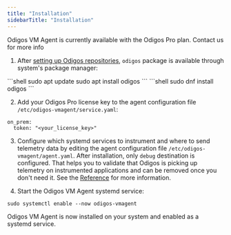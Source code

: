 ```yaml
---
title: "Installation"
sidebarTitle: "Installation"
---
```


<Info> Odigos VM Agent is currently available with the Odigos Pro plan. Contact us for more info </Info>

1. After [setting up Odigos repositories](/vmagent/setup/preparation), `odigos` package is available through system's package manager:

<Tabs>
  <Tab title="APT">
    ```shell
    sudo apt update
    sudo apt install odigos
    ```
  </Tab>
  <Tab title="DNF">
    ```shell
    sudo dnf install odigos
    ```
  </Tab>
</Tabs>

2. Add your Odigos Pro license key to the agent configuration file `/etc/odigos-vmagent/service.yaml`:

```shell
on_prem:
  token: "<your_license_key>"
```

3. Configure which systemd services to instrument and where to send telemetry data by editing the agent configuration file `/etc/odigos-vmagent/agent.yaml`. After installation, only `debug` destination is configured. That helps you to validate that Odigos is picking up telemetry on instrumented applications and can be removed once you don't need it. See the [Reference](/vmagent/configuration/reference) for more information.

4. Start the Odigos VM Agent systemd service:

```shell
sudo systemctl enable --now odigos-vmagent
```

Odigos VM Agent is now installed on your system and enabled as a systemd service.
